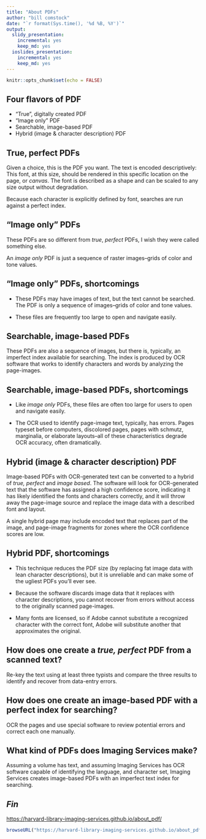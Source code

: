 ```yaml
---
title: "About PDFs"
author: "bill comstock"
date: "`r format(Sys.time(), '%d %B, %Y')`"
output:
  slidy_presentation: 
    incremental: yes
    keep_md: yes
  ioslides_presentation: 
    incremental: yes
    keep_md: yes
---
```


```r
knitr::opts_chunk$set(echo = FALSE)
```

## Four flavors of PDF

* "True", digitally created PDF
* "Image only" PDF
* Searchable, image-based PDF
* Hybrid (image & character description) PDF

## True, perfect PDFs

Given a choice, this is the PDF you want. The text is encoded descriptively: This font, at this size, should be rendered in this specific location on the page, or *canvas*. The font is described as a shape and can be scaled to any size output without degradation.

Because each character is explicitly defined by font, searches are run against a perfect index.


## "Image only" PDFs

These PDFs are so different from *true*, *perfect* PDFs, I wish they were called something else.

An *image only* PDF is just a sequence of raster images--grids of color and tone values.

## "Image only" PDFs, shortcomings

* These PDFs may have images of text, but the text cannot be searched. The PDF is only a sequence of images--grids of color and tone values.

* These files are frequently too large to open and navigate easily. 

## Searchable, image-based PDFs

These PDFs are also a sequence of images, but there is, typically, an imperfect index available for searching. The index is produced by OCR software that works to identify characters and words by analyzing the page-images.

## Searchable, image-based PDFs, shortcomings

* Like *image only* PDFs, these files are often too large for users to open and navigate easily.

* The OCR used to identify page-image text, typically, has errors. Pages typeset before computers, discolored pages, pages with schmutz, marginalia, or elaborate layouts--all of these characteristics degrade OCR accuracy, often dramatically.


## Hybrid (image & character description) PDF

Image-based PDFs with OCR-generated text can be converted to a hybrid of *true, perfect* and *image based*. The software will look for OCR-generated text that the software has assigned a high confidence score, indicating it has likely identified the fonts and characters correctly, and it will throw away the page-image source and replace the image data with a described font and layout.

A single hybrid page may include encoded text that replaces part of the image, and page-image fragments for zones where the OCR confidence scores are low.

## Hybrid PDF, shortcomings

* This technique reduces the PDF size (by replacing fat image data with lean character descriptions), but it is unreliable and can make some of the ugliest PDFs you'll ever see.

* Because the software discards image data that it replaces with character descriptions, you cannot recover from errors without access to the originally scanned page-images.

* Many fonts are licensed, so if Adobe cannot substitute a recognized character with the correct font, Adobe will substitute another that approximates the original.

## How does one create a *true, perfect* PDF from a scanned text?

Re-key the text using at least three typists and compare the three results to identify and recover from data-entry errors.


## How does one create an image-based PDF with a perfect index for searching?

OCR the pages and use special software to review potential errors and correct each one manually.

## What kind of PDFs does Imaging Services make?

Assuming a volume has text, and assuming Imaging Services has OCR software capable of identifying the language, and character set, Imaging Services creates image-based PDFs with an imperfect text index for searching.

## *Fin*

[https://harvard-library-imaging-services.github.io/about_pdf/](https://harvard-library-imaging-services.github.io/about_pdf/)

```r

browseURL("https://harvard-library-imaging-services.github.io/about_pdf/")
```
